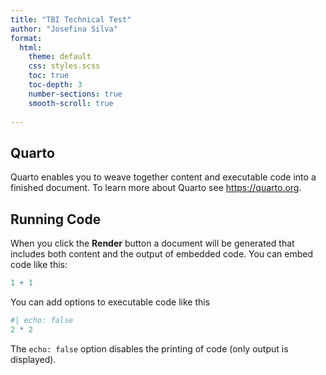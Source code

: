 ```yaml
---
title: "TBI Technical Test"
author: "Josefina Silva"
format:
  html:
    theme: default
    css: styles.scss
    toc: true
    toc-depth: 3
    number-sections: true
    smooth-scroll: true
  
---
```


## Quarto

Quarto enables you to weave together content and executable code into a finished document. To learn more about Quarto see <https://quarto.org>.

## Running Code

When you click the **Render** button a document will be generated that includes both content and the output of embedded code. You can embed code like this:

```r
1 + 1
```

You can add options to executable code like this

```r
#| echo: false
2 * 2
```

The `echo: false` option disables the printing of code (only output is displayed).
